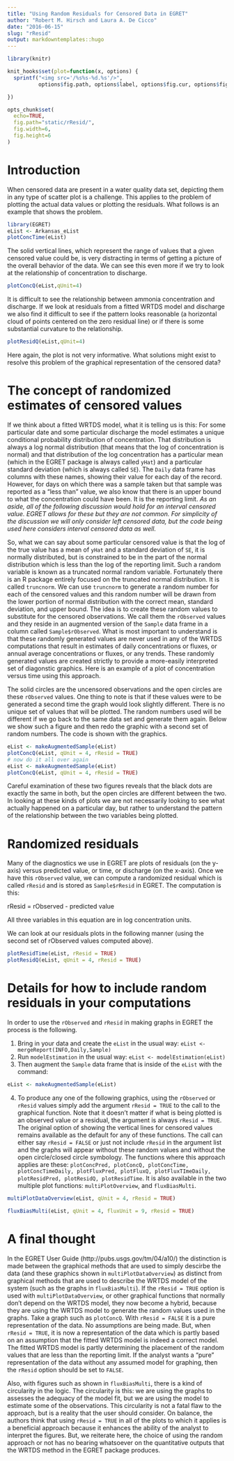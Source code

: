 ```yaml
---
title: "Using Random Residuals for Censored Data in EGRET"
author: "Robert M. Hirsch and Laura A. De Cicco"
date: "2016-06-15"
slug: "rResid"
output: markdowntemplates::hugo
---
```


```r
library(knitr)

knit_hooks$set(plot=function(x, options) {
  sprintf("<img src='/%s%s-%d.%s'/>", 
          options$fig.path, options$label, options$fig.cur, options$fig.ext)

})

opts_chunk$set(
  echo=TRUE,
  fig.path="static/rResid/",
  fig.width=6,
  fig.height=6
)
```


# Introduction

When censored data are present in a water quality data set, depicting them in any type of scatter plot is a challenge.  This applies to the problem of plotting the actual data values or plotting the residuals. What follows is an example that shows the problem.

```r
library(EGRET)
eList <- Arkansas_eList
plotConcTime(eList)
```

The solid vertical lines, which represent the range of values that a given censored value could be, is very distracting in terms of getting a picture of the overall behavior of the data.  We can see this even more if we try to look at the relationship of concentration to discharge.
 
```r
plotConcQ(eList,qUnit=4)
``` 

It is difficult to see the relationship between ammonia concentration and discharge.  If we look at residuals from a fitted WRTDS model and discharge we also find it difficult to see if the pattern looks reasonable (a horizontal cloud of points centered on the zero residual line) or if there is some substantial curvature to the relationship.

```r
plotResidQ(eList,qUnit=4)
```

Here again, the plot is not very informative.  What solutions might exist to resolve this problem of the graphical representation of the censored data?

# The concept of randomized estimates of censored values

If we think about a fitted WRTDS model, what it is telling us is this:  For some particular date and some particular discharge the model estimates a unique conditional probability distribution of concentration.  That distribution is always a log normal distribution (that means that the log of concentration is normal) and that distribution of the log concentration has a particular mean (which in the EGRET package is always called `yHat`) and a particular standard deviation (which is always called `SE`).  The `Daily` data frame has columns with these names, showing their value for each day of the record.  However, for days on which there was a sample taken but that sample was reported as a "less than" value, we also know that there is an upper bound to what the concentration could have been.  It is the reporting limit.  *As an aside, all of the following discussion would hold for an interval censored value.  EGRET allows for these but they are not common.  For simplicity of the discussion we will only consider left censored data, but the code being used here considers interval censored data as well.*

So, what we can say about some particular censored value is that the log of the true value has a mean of `yHat` and a standard deviation of `SE`, it is normally distributed, but is constrained to be in the part of the normal distribution which is less than the log of the reporting limit.  Such a random variable is known as a truncated normal random variable.  Fortunately there is an R package entirely focused on the truncated normal distribution.  It is called `truncnorm`.  We can use `truncnorm` to generate a random number for each of the censored values and this random number will be drawn from the lower portion of normal distribution with the correct mean, standard deviation, and upper bound.  The idea is to create these random values to substitute for the censored observations.  We call them the `rObserved` values and they reside in an augmented version of the `Sample` data frame in a column called `Sample$rObserved`.  What is most important to understand is that these randomly generated values are never used in any of the WRTDS computations that result in estimates of daily concentrations or fluxes, or annual average concentrations or fluxes, or any trends.  These randomly generated values are created strictly to provide a more-easily interpreted set of diagonstic graphics.  Here is an example of a plot of concentration versus time using this approach.  

The solid circles are the uncensored observations and the open circles are these `rObserved` values.  One thing to note is that if these values were to be generated a second time the graph would look slightly different.  There is no unique set of values that will be plotted.  The random numbers used will be different if we go back to the same data set and generate them again.  Below we show such a figure and then redo the graphic with a second set of random numbers.  The code is shown with the graphics.

```r
eList <- makeAugmentedSample(eList)
plotConcQ(eList, qUnit = 4, rResid = TRUE)
# now do it all over again
eList <- makeAugmentedSample(eList)
plotConcQ(eList, qUnit = 4, rResid = TRUE)
```

Careful examination of these two figures reveals that the black dots are exactly the same in both, but the open circles are different between the two.  In looking at these kinds of plots we are not necessarily looking to see what actually happened on a particular day, but rather to understand the pattern of the relationship between the two variables being plotted. 

# Randomized residuals

Many of the diagnostics we use in EGRET are plots of residuals (on the y-axis) versus predicted value, or time, or discharge (on the x-axis).  Once we have this `rObserved` value, we can compute a randomized residual which is called `rResid` and is stored as `Sample$rResid` in EGRET.  The computation is this:

rResid = rObserved - predicted value

All three variables in this equation are in log concentration units.  

We can look at our residuals plots in the following manner (using the second set of rObserved values computed above).

```r
plotResidTime(eList, rResid = TRUE)
plotResidQ(eList, qUnit = 4, rResid = TRUE)
```

# Details for how to include random residuals in your computations

In order to use the `rObserved` and `rResid` in making graphs in EGRET the process is the following.

1. Bring in your data and create the `eList` in the usual way: `eList <- mergeReport(INFO,Daily,Sample)`
2. Run `modelEstimation` in the usual way: `eList <- modelEstimation(eList)`
3. Then augment the `Sample` data frame that is inside of the `eList` with the command:

```r
eList <- makeAugmentedSample(eList)
```
      
4. To produce any one of the following graphics, using the `rObserved` or `rResid` values simply add the argument `rResid = TRUE` to the call to the graphical function.  Note that it doesn't matter if what is being plotted is an observed value or a residual, the argument is always `rResid = TRUE`.  The original option of showing the vertical lines for censored values remains available as the default for any of these functions.  The call can either say `rResid = FALSE` or just not include `rResid` in the argument list and the graphs will appear without these random values and without the open circle/closed circle symbology.  The functions where this approach applies are these: `plotConcPred, plotConcQ, plotConcTime, plotConcTimeDaily, plotFluxPred, plotFluxQ, plotFluxTImeDaily, plotResidPred, plotResidQ, plotResidTime`.  It is also available in the two multiple plot functions: `multiPlotOverview`, and `fluxBiasMulti`.


```r
multiPlotDataOverview(eList, qUnit = 4, rResid = TRUE)
```

```r
fluxBiasMulti(eList, qUnit = 4, fluxUnit = 9, rResid = TRUE)
```

# A final thought

In the EGRET User Guide (http://pubs.usgs.gov/tm/04/a10/) the distinction is made between the graphical methods that are used to simply descirbe the data (and these graphics shown in `multiPlotDataOverview`) as distinct from graphical methods that are used to describe the WRTDS model of the system (such as the graphs in `fluxBiasMulti`).  If the `rResid = TRUE` option is used with `multiPlotDataOverview`, or other graphical functions that normally don't depend on the WRTDS model, they now become a hybrid, because they are using the WRTDS model to generate the random values used in the graphs.  Take a graph such as `plotConcQ`.  With `rResid = FALSE` it is a pure representation of the data.  No assumptions are being made.  But, when `rResid = TRUE`, it is now a representation of the data which is partly based on an assumption that the fitted WRTDS model is indeed a correct model. The fitted WRTDS model is partly determining the placement of the random values that are less than the reporting limit. If the analyst wants a "pure" representation of the data without any assumed model for graphing, then the `rResid` option should be set to `FALSE`.  

Also, with figures such as shown in `fluxBiasMulti`, there is a kind of circularity in the logic.  The circularity is this: we are using the graphs to assesses the adequacy of the model fit, but we are using the model to estimate some of the observations.  This circularity is not a fatal flaw to the approach, but is a reality that the user should consider.  On balance, the authors think that using `rResid = TRUE` in all of the plots to which it applies is a beneficial approach because it enhances the ability of the analyst to interpret the figures.  But, we reiterate here, the choice of using the random approach or not has no bearing whatsoever on the quantitative outputs that the WRTDS method in the EGRET package produces.
